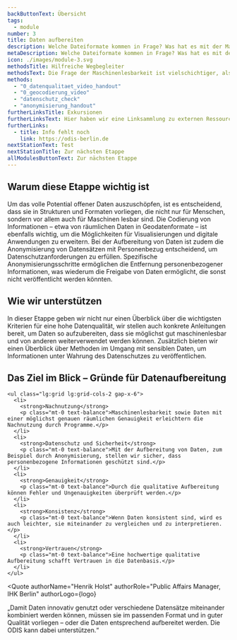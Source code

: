 ```yaml
---
backButtonText: Übersicht
tags:
  - module
number: 3
title: Daten aufbereiten
description: Welche Dateiformate kommen in Frage? Was hat es mit der Maschinenlesbarkeit auf sich? Was muss in Sachen Datenschutz beachtet werden?
metaDescription: Welche Dateiformate kommen in Frage? Was hat es mit der Maschinenlesbarkeit auf sich? Was muss in Sachen Datenschutz beachtet werden?
icon: ./images/module-3.svg
methodsTitle: Hilfreiche Wegbegleiter
methodsText: Die Frage der Maschinenlesbarkeit ist vielschichtiger, als es zunächst erscheinen mag. Deshalb haben wir anschauliche Videotutorials erstellt, die alles Wissenswerte zusammenfassen. Wer Daten anonymisieren muss, bekommt mit unserem Handout einen ersten Eindruck über die verfügbaren Möglichkeiten.
methods:
  - "0_datenqualitaet_video_handout"
  - "0_geocodierung_video"
  - "datenschutz_check"
  - "anonymisierung_handout"
furtherLinksTitle: Exkursionen
furtherLinksText: Hier haben wir eine Linksammlung zu externen Ressourcen zusammengetragen, die einen noch tieferen Einstieg in die Thematik ermöglichen.
furtherLinks:
  - title: Info fehlt noch
    link: https://odis-berlin.de
nextStationText: Test
nextStationTitle: Zur nächsten Etappe
allModulesButtonText: Zur nächsten Etappe
---
```


## Warum diese Etappe wichtig ist

Um das volle Potential offener Daten auszuschöpfen, ist es entscheidend, dass sie in Strukturen und Formaten vorliegen, die nicht nur für Menschen, sondern vor allem auch für Maschinen lesbar sind. Die Codierung von Informationen – etwa von räumlichen Daten in Geodatenformate – ist ebenfalls wichtig, um die Möglichkeiten für Visualisierungen und digitale Anwendungen zu erweitern. Bei der Aufbereitung von Daten ist zudem die Anonymisierung von Datensätzen mit Personenbezug entscheidend, um Datenschutzanforderungen zu erfüllen. Spezifische Anonymisierungsschritte ermöglichen die Entfernung personenbezogener Informationen, was wiederum die Freigabe von Daten ermöglicht, die sonst nicht veröffentlicht werden könnten.

## Wie wir unterstützen

In dieser Etappe geben wir nicht nur einen Überblick über die wichtigsten Kriterien für eine hohe Datenqualität, wir stellen auch konkrete Anleitungen bereit, um Daten so aufzubereiten, dass sie möglichst gut maschinenlesbar und von anderen weiterverwendet werden können. Zusätzlich bieten wir einen Überblick über Methoden im Umgang mit sensiblen Daten, um Informationen unter Wahrung des Datenschutzes zu veröffentlichen.

<TextContentSection class="bg-bg-alt px-4 sm:px-6" largeContainer>
    <h2>Das Ziel im Blick – Gründe für Datenaufbereitung</h2>

    <ul class="lg:grid lg:grid-cols-2 gap-x-6">
      <li>
        <strong>Nachnutzung</strong>
        <p class="mt-0 text-balance">Maschinenlesbarkeit sowie Daten mit einer möglichst genauen räumlichen Genauigkeit erleichtern die Nachnutzung durch Programme.</p>
      </li>
      <li>
        <strong>Datenschutz und Sicherheit</strong>
        <p class="mt-0 text-balance">Mit der Aufbereitung von Daten, zum Beispiel durch Anonymisierung, stellen wir sicher, dass personenbezogene Informationen geschützt sind.</p>
      </li>
      <li>
        <strong>Genauigkeit</strong>
        <p class="mt-0 text-balance">Durch die qualitative Aufbereitung können Fehler und Ungenauigkeiten überprüft werden.</p>
      </li>
      <li>
        <strong>Konsistenz</strong>
        <p class="mt-0 text-balance">Wenn Daten konsistent sind, wird es auch leichter, sie miteinander zu vergleichen und zu interpretieren.</p>
      </li>
      <li>
        <strong>Vertrauen</strong>
        <p class="mt-0 text-balance">Eine hochwertige qualitative Aufbereitung schafft Vertrauen in die Datenbasis.</p>
      </li>
    </ul>

</TextContentSection>


<Quote
  authorName="Henrik Holst"
  authorRole="Public Affairs Manager, IHK Berlin"
  authorLogo={logo}
>
  „Damit Daten innovativ genutzt oder verschiedene Datensätze miteinander
  kombiniert werden können, müssen sie im passenden Format und in guter Qualität
  vorliegen – oder die Daten entsprechend aufbereitet werden. Die ODIS kann
  dabei unterstützen.“
</Quote>
